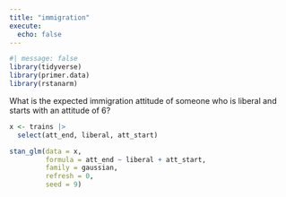 ```yaml
---
title: "immigration"
execute: 
  echo: false
---
```


```r
#| message: false
library(tidyverse)
library(primer.data)
library(rstanarm)
```

What is the expected immigration attitude of someone who is liberal and starts with an attitude of 6? 

```r
x <- trains |> 
  select(att_end, liberal, att_start) 
```

```r
stan_glm(data = x, 
         formula = att_end ~ liberal + att_start, 
         family = gaussian, 
         refresh = 0,
         seed = 9)
```
